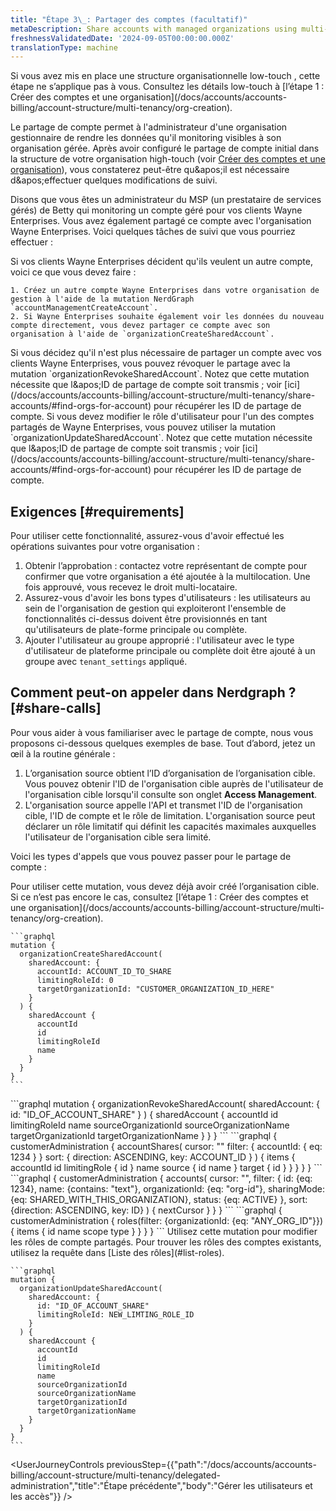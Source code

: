 ```yaml
---
title: "Étape 3\_: Partager des comptes (facultatif)"
metaDescription: Share accounts with managed organizations using multi-tenency
freshnessValidatedDate: '2024-09-05T00:00:00.000Z'
translationType: machine
---
```


<Callout variant="important">
  Si vous avez mis en place une structure organisationnelle low-touch , cette étape ne s’applique pas à vous. Consultez les détails low-touch à [l’étape 1 : Créer des comptes et une organisation](/docs/accounts/accounts-billing/account-structure/multi-tenancy/org-creation).
</Callout>

Le partage de compte permet à l'administrateur d'une organisation gestionnaire de rendre les données qu'il monitoring visibles à son organisation gérée. Après avoir configuré le partage de compte initial dans la structure de votre organisation high-touch (voir [Créer des comptes et une organisation](/docs/accounts/accounts-billing/account-structure/multi-tenancy/org-creation)), vous constaterez peut-être qu&amp;apos;il est nécessaire d&amp;apos;effectuer quelques modifications de suivi.

Disons que vous êtes un administrateur du MSP (un prestataire de services gérés) de Betty qui monitoring un compte géré pour vos clients Wayne Enterprises. Vous avez également partagé ce compte avec l'organisation Wayne Enterprises. Voici quelques tâches de suivi que vous pourriez effectuer :

<CollapserGroup>
  <Collapser id="create-share-accounts" title="Créer et partager des comptes supplémentaires">
    Si vos clients Wayne Enterprises décident qu'ils veulent un autre compte, voici ce que vous devez faire :

    1. Créez un autre compte Wayne Enterprises dans votre organisation de gestion à l'aide de la mutation NerdGraph `accountManagementCreateAccount`.
    2. Si Wayne Enterprises souhaite également voir les données du nouveau compte directement, vous devez partager ce compte avec son organisation à l'aide de `organizationCreateSharedAccount`.
  </Collapser>

  <Collapser id="revoke-access-to-share" title="Révoquer l'accès à un compte partagé">
    Si vous décidez qu'il n'est plus nécessaire de partager un compte avec vos clients Wayne Enterprises, vous pouvez révoquer le partage avec la mutation `organizationRevokeSharedAccount`. Notez que cette mutation nécessite que l&amp;apos;ID de partage de compte soit transmis ; voir [ici](/docs/accounts/accounts-billing/account-structure/multi-tenancy/share-accounts/#find-orgs-for-account) pour récupérer les ID de partage de compte.
  </Collapser>

  <Collapser id="update-roles" title="Mettre à jour les rôles pour un compte partagé">
    Si vous devez modifier le rôle d'utilisateur pour l'un des comptes partagés de Wayne Enterprises, vous pouvez utiliser la mutation `organizationUpdateSharedAccount`. Notez que cette mutation nécessite que l&amp;apos;ID de partage de compte soit transmis ; voir [ici](/docs/accounts/accounts-billing/account-structure/multi-tenancy/share-accounts/#find-orgs-for-account) pour récupérer les ID de partage de compte.
  </Collapser>
</CollapserGroup>

## Exigences [#requirements]

Pour utiliser cette fonctionnalité, assurez-vous d'avoir effectué les opérations suivantes pour votre organisation :

1. Obtenir l’approbation : contactez votre représentant de compte pour confirmer que votre organisation a été ajoutée à la multilocation. Une fois approuvé, vous recevez le droit multi-locataire.
2. Assurez-vous d'avoir les bons types d'utilisateurs : les utilisateurs au sein de l'organisation de gestion qui exploiteront l'ensemble de fonctionnalités ci-dessus doivent être provisionnés en tant qu'utilisateurs de plate-forme principale ou complète.
3. Ajouter l'utilisateur au groupe approprié : l'utilisateur avec le type d'utilisateur de plateforme principale ou complète doit être ajouté à un groupe avec `tenant_settings` appliqué.

## Comment peut-on appeler dans Nerdgraph ? [#share-calls]

Pour vous aider à vous familiariser avec le partage de compte, nous vous proposons ci-dessous quelques exemples de base. Tout d’abord, jetez un œil à la routine générale :

1. L’organisation source obtient l’ID d’organisation de l’organisation cible. Vous pouvez obtenir l'ID de l'organisation cible auprès de l'utilisateur de l'organisation cible lorsqu'il consulte son onglet **Access Management**.
2. L'organisation source appelle l'API et transmet l'ID de l'organisation cible, l'ID de compte et le rôle de limitation. L'organisation source peut déclarer un rôle limitatif qui définit les capacités maximales auxquelles l'utilisateur de l'organisation cible sera limité.

Voici les types d'appels que vous pouvez passer pour le partage de compte :

<CollapserGroup>
  <Collapser id="create-a-share" title="Créer un partage">
    Pour utiliser cette mutation, vous devez déjà avoir créé l’organisation cible. Si ce n’est pas encore le cas, consultez [l’étape 1 : Créer des comptes et une organisation](/docs/accounts/accounts-billing/account-structure/multi-tenancy/org-creation).

    ```graphql
    mutation {
      organizationCreateSharedAccount(
        sharedAccount: {
          accountId: ACCOUNT_ID_TO_SHARE
          limitingRoleId: 0
          targetOrganizationId: "CUSTOMER_ORGANIZATION_ID_HERE"
        }
      ) {
        sharedAccount {
          accountId
          id
          limitingRoleId
          name
        }
      }
    }
    ```
  </Collapser>

  <Collapser id="revoke-share" title="Révoquer une action">
    ```graphql
    mutation {
      organizationRevokeSharedAccount(
        sharedAccount: { id: "ID_OF_ACCOUNT_SHARE" }
      ) {
        sharedAccount {
          accountId
          id
          limitingRoleId
          name
          sourceOrganizationId
          sourceOrganizationName
          targetOrganizationId
          targetOrganizationName
        }
      }
    }
    ```
  </Collapser>

  <Collapser id="find-orgs-for-account" title="Rechercher une organisation gérée avec un compte partagé spécifique">
    ```graphql
    {
      customerAdministration {
        accountShares(
          cursor: ""
          filter: { accountId: { eq: 1234 } }
          sort: { direction: ASCENDING, key: ACCOUNT_ID }
        ) {
          items {
            accountId
            id
            limitingRole {
              id
            }
            name
            source {
              id
              name
            }
            target {
              id
            }
          }
        }
      }
    }
    ```
  </Collapser>

  <Collapser id="find-shared-accounts" title="Rechercher des comptes partagés avec une organisation gérée donnée">
    ```graphql
    {
      customerAdministration {
        accounts(
          cursor: "",
          filter: {
            id: {eq: 1234},
            name: {contains: "text"},
            organizationId: {eq: "org-id"},
            sharingMode: {eq: SHARED_WITH_THIS_ORGANIZATION},
            status: {eq: ACTIVE}
          },
          sort: {direction: ASCENDING, key: ID}
        ) {
          nextCursor
        }
      }
    }
    ```
  </Collapser>

  <Collapser id="list-roles" title="Lister les rôles">
    ```graphql
    {
      customerAdministration {
        roles(filter: {organizationId: {eq: "ANY_ORG_ID"}}) {
          items {
            id
            name
            scope
            type
          }
        }
      }
    }
    ```
  </Collapser>

  <Collapser id="update-roles" title="Mettre à jour les rôles">
    Utilisez cette mutation pour modifier les rôles de compte partagés. Pour trouver les rôles des comptes existants, utilisez la requête dans [Liste des rôles](#list-roles).

    ```graphql
    mutation {
      organizationUpdateSharedAccount(
        sharedAccount: {
          id: "ID_OF_ACCOUNT_SHARE"
          limitingRoleId: NEW_LIMTING_ROLE_ID
        }
      ) {
        sharedAccount {
          accountId
          id
          limitingRoleId
          name
          sourceOrganizationId
          sourceOrganizationName
          targetOrganizationId
          targetOrganizationName
        }
      }
    }
    ```
  </Collapser>
</CollapserGroup>

<UserJourneyControls previousStep={{"path":"/docs/accounts/accounts-billing/account-structure/multi-tenancy/delegated-administration","title":"Étape précédente","body":"Gérer les utilisateurs et les accès"}} />